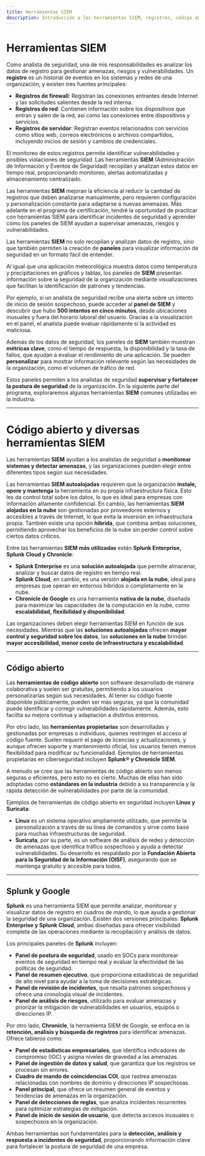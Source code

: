 ```yaml
---
title: Herramientas SIEM
description: Introducción a las herramientas SIEM, registros, código abierto y Splunk/Chronicle
---
```


# Herramientas SIEM

Como analista de seguridad, una de mis responsabilidades es analizar los datos de registro para gestionar amenazas, riesgos y vulnerabilidades. Un **registro** es un historial de eventos en los sistemas y redes de una organización, y existen tres fuentes principales:

- **Registros de firewall**: Registran las conexiones entrantes desde Internet y las solicitudes salientes desde la red interna.  
- **Registros de red**: Contienen información sobre los dispositivos que entran y salen de la red, así como las conexiones entre dispositivos y servicios.  
- **Registros de servidor**: Registran eventos relacionados con servicios como sitios web, correos electrónicos o archivos compartidos, incluyendo inicios de sesión y cambios de credenciales.

El monitoreo de estos registros permite identificar vulnerabilidades y posibles violaciones de seguridad. Las herramientas **SIEM** (Administración de Información y Eventos de Seguridad) recopilan y analizan estos datos en tiempo real, proporcionando monitoreo, alertas automatizadas y almacenamiento centralizado.

Las herramientas **SIEM** mejoran la eficiencia al reducir la cantidad de registros que deben analizarse manualmente, pero requieren configuración y personalización constante para adaptarse a nuevas amenazas. Más adelante en el programa de certificación, tendré la oportunidad de practicar con herramientas SIEM para identificar incidentes de seguridad y aprender cómo los paneles de SIEM ayudan a supervisar amenazas, riesgos y vulnerabilidades.

Las herramientas **SIEM** no solo recopilan y analizan datos de registro, sino que también permiten la creación de **paneles** para visualizar información de seguridad en un formato fácil de entender.

Al igual que una aplicación meteorológica muestra datos como temperatura y precipitaciones en gráficos y tablas, los paneles de **SIEM** presentan información sobre la seguridad de la organización mediante visualizaciones que facilitan la identificación de patrones y tendencias.

Por ejemplo, si un analista de seguridad recibe una alerta sobre un intento de inicio de sesión sospechoso, puede acceder al **panel de SIEM** y descubrir que hubo **500 intentos en cinco minutos**, desde ubicaciones inusuales y fuera del horario laboral del usuario. Gracias a la visualización en el panel, el analista puede evaluar rápidamente si la actividad es maliciosa.

Además de los datos de seguridad, los paneles de **SIEM** también muestran **métricas clave**, como el tiempo de respuesta, la disponibilidad y la tasa de fallos, que ayudan a evaluar el rendimiento de una aplicación. Se pueden **personalizar** para mostrar información relevante según las necesidades de la organización, como el volumen de tráfico de red.

Estos paneles permiten a los analistas de seguridad **supervisar y fortalecer la postura de seguridad** de la organización. En la siguiente parte del programa, exploraremos algunas herramientas **SIEM** comunes utilizadas en la industria.

---

# Código abierto y diversas herramientas SIEM

Las herramientas **SIEM** ayudan a los analistas de seguridad a **monitorear sistemas y detectar amenazas**, y las organizaciones pueden elegir entre diferentes tipos según sus necesidades.

Las herramientas **SIEM autoalojadas** requieren que la organización **instale, opere y mantenga** la herramienta en su propia infraestructura física. Esto les da control total sobre los datos, lo que es ideal para empresas con información altamente confidencial. En cambio, las herramientas **SIEM alojadas en la nube** son gestionadas por proveedores externos y accesibles a través de Internet, lo que evita la inversión en infraestructura propia. También existe una opción **híbrida**, que combina ambas soluciones, permitiendo aprovechar los beneficios de la nube sin perder control sobre ciertos datos críticos.

Entre las herramientas **SIEM más utilizadas** están **Splunk Enterprise, Splunk Cloud y Chronicle**:

- **Splunk Enterprise** es una **solución autoalojada** que permite almacenar, analizar y buscar datos de registro en tiempo real.  
- **Splunk Cloud**, en cambio, es una versión **alojada en la nube**, ideal para empresas que operan en entornos híbridos o completamente en la nube.  
- **Chronicle de Google** es una herramienta **nativa de la nube**, diseñada para maximizar las capacidades de la computación en la nube, como **escalabilidad, flexibilidad y disponibilidad**.

Las organizaciones deben elegir herramientas SIEM en función de sus necesidades. Mientras que las **soluciones autoalojadas** ofrecen **mayor control y seguridad sobre los datos**, las **soluciones en la nube** brindan **mayor accesibilidad, menor costo de infraestructura y escalabilidad**.

---

## Código abierto

Las **herramientas de código abierto** son software desarrollado de manera colaborativa y suelen ser gratuitas, permitiendo a los usuarios personalizarlas según sus necesidades. Al tener su código fuente disponible públicamente, pueden ser más seguras, ya que la comunidad puede identificar y corregir vulnerabilidades rápidamente. Además, esto facilita su mejora continua y adaptación a distintos entornos.

Por otro lado, las **herramientas propietarias** son desarrolladas y gestionadas por empresas o individuos, quienes restringen el acceso al código fuente. Suelen requerir el pago de licencias y actualizaciones, y aunque ofrecen soporte y mantenimiento oficial, los usuarios tienen menos flexibilidad para modificar su funcionalidad. Ejemplos de herramientas propietarias en ciberseguridad incluyen **Splunk® y Chronicle SIEM**.

A menudo se cree que las herramientas de código abierto son menos seguras o eficientes, pero esto no es cierto. Muchas de ellas han sido adoptadas como **estándares en la industria** debido a su transparencia y la rápida detección de vulnerabilidades por parte de la comunidad.

Ejemplos de herramientas de código abierto en seguridad incluyen **Linux y Suricata**:

- **Linux** es un sistema operativo ampliamente utilizado, que permite la personalización a través de su línea de comandos y sirve como base para muchas infraestructuras de seguridad.  
- **Suricata**, por su parte, es un software de análisis de redes y detección de amenazas que identifica tráfico sospechoso y ayuda a detectar vulnerabilidades. Su desarrollo es respaldado por la **Fundación Abierta para la Seguridad de la Información (OISF)**, asegurando que se mantenga gratuito y accesible para todos.

---

## Splunk y Google

**Splunk** es una herramienta SIEM que permite analizar, monitorear y visualizar datos de registro en cuadros de mando, lo que ayuda a gestionar la seguridad de una organización. Existen dos versiones principales: **Splunk Enterprise y Splunk Cloud**, ambas diseñadas para ofrecer visibilidad completa de las operaciones mediante la recopilación y análisis de datos.

Los principales paneles de **Splunk** incluyen:

- **Panel de postura de seguridad**, usado en SOCs para monitorear eventos de seguridad en tiempo real y evaluar la efectividad de las políticas de seguridad.  
- **Panel de resumen ejecutivo**, que proporciona estadísticas de seguridad de alto nivel para ayudar a la toma de decisiones estratégicas.  
- **Panel de revisión de incidentes**, que resalta patrones sospechosos y ofrece una cronología visual de incidentes.  
- **Panel de análisis de riesgos**, utilizado para evaluar amenazas y priorizar la mitigación de vulnerabilidades en usuarios, equipos o direcciones IP.

Por otro lado, **Chronicle**, la herramienta SIEM de Google, se enfoca en la **retención, análisis y búsqueda de registros** para identificar amenazas. Ofrece tableros como:

- **Panel de estadísticas empresariales**, que identifica indicadores de compromiso (IOC) y asigna niveles de gravedad a las amenazas.  
- **Panel de ingestión de datos y salud**, que garantiza que los registros se procesan sin errores.  
- **Cuadro de mando de coincidencias COI**, que rastrea amenazas relacionadas con nombres de dominio y direcciones IP sospechosas.  
- **Panel principal**, que ofrece un resumen general de eventos y tendencias de amenazas en la organización.  
- **Panel de detecciones de reglas**, que analiza incidentes recurrentes para optimizar estrategias de mitigación.  
- **Panel de inicio de sesión de usuario**, que detecta accesos inusuales o sospechosos en la organización.

Ambas herramientas son fundamentales para la **detección, análisis y respuesta a incidentes de seguridad**, proporcionando información clave para fortalecer la postura de seguridad de una empresa.
